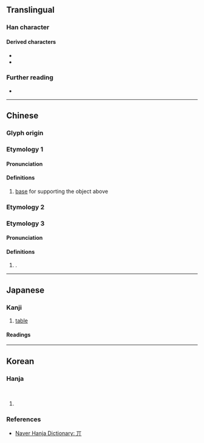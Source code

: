 {{also|其|π|ㅠ}}
<!-- may be replaced by zh-forms -->
{{character info}}

==Translingual==

===Han character===
{{Han char|rn=1|rad=一|as=02|sn=3|four=10220|canj=ML|ids=⿱一⿰丿丨}}

====Derived characters====
* {{l|mul|[[㚦]], [[䢋]], [[𣍠]], [[𰧮]], [[𥾎]], [[𧿄]], [[䭶]], [[𣍣]], [[亓]], [[亣]], [[畀]], [[畁]], [[顨]], [[丣]]}}
* {{l|mul|[[𰜥]], [[𥟞]], [[𦂢]], [[𧓧]], [[𩔅]]}}

===Further reading===
* {{Han ref|kx=0076.130|dkj=00015|dj=0149.010|hdz=10009.010|uh=4E0C|ud=19980|bh=C946|bd=51526}}

----

==Chinese==
{{zh-forms}}

===Glyph origin===
{{Han etyl}}

===Etymology 1===

====Pronunciation====
{{zh-pron
|m=jī
|cat=n
}}

====Definitions====
{{head|zh|Han character}} {{tlb|zh|obsolete}}

# [[base]] for supporting the object above

===Etymology 2===
{{zh-see|其|av}}

===Etymology 3===

====Pronunciation====
{{zh-pron
|m=qí
|oc=y
|cat=pn
}}

====Definitions====
{{head|zh|Han character}}

# {{surname|zh|nodot=1}}.

----

==Japanese==

===Kanji===
{{ja-kanji|grade=uc|rs=一02}}

# [[table]]

====Readings====
{{ja-readings
|goon=ぎ, ご
|kanon=き
|kun=そ-の, そ-れ, だい-
}}

----

==Korean==

===Hanja===
{{ko-hanja|책상|기}}<br>
{{ko-hanja|그|기}}

# {{rfdef|ko|sort=一02}}

===References===
* [https://web.archive.org/web/20210209004434/https://hanja.dict.naver.com/hanja?q=%E4%B8%8C Naver Hanja Dictionary: 丌]